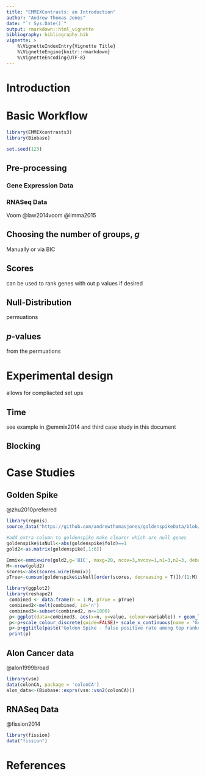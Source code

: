 ```yaml
---
title: "EMMIXContrasts: an Introduction"
author: "Andrew Thomas Jones"
date: "`r Sys.Date()`"
output: rmarkdown::html_vignette
bibliography: bibliography.bib
vignette: >
    %\VignetteIndexEntry{Vignette Title}
    %\VignetteEngine{knitr::rmarkdown}
    %\VignetteEncoding{UTF-8}
---
```


# Introduction

# Basic Workflow

```r
library(EMMIXcontrasts3)
library(Biobase)

set.seed(123)
```
## Pre-processing

### Gene Expression Data

### RNASeq Data
Voom
@law2014voom
@limma2015

## Choosing the number of groups, *g*

Manually or via BIC



## Scores

can be used to rank genes with out p values if desired

## Null-Distribution

permuations

## *p*-values

from the permuations

# Experimental design

allows for compliacted set ups

## Time

see example in @emmix2014  and third case study in this document

## Blocking



# Case Studies

## Golden Spike
@zhu2010preferred
```r
library(repmis)
source_data("https://github.com/andrewthomasjones/goldenspikeData/blob/master/goldenspike.Rdata?raw=true")
```

```r
#add extra column to goldenspike make clearer which are null genes
goldenspike$isNull<-abs(goldenspike$fold)==1
gold2<-as.matrix(goldenspike[,1:6])

Emmix<-emmixwire(gold2,g='BIC', maxg=20, ncov=3,nvcov=1,n1=3,n2=3, debug=0,itmax=100,epsilon=1e-4)
M<-nrow(gold2)
scores<-abs(scores.wire(Emmix))
pTrue<-cumsum(goldenspike$isNull[order(scores, decreasing = T)])/(1:M)
```


```r
library(ggplot2)
library(reshape2)
 combined <- data.frame(n = 1:M, pTrue = pTrue)
 combined2<-melt(combined, id='n')
 combined3<-subset(combined2, n<=1000)
 p<-ggplot(data=combined3, aes(x=n, y=value, colour=variable)) + geom_line()
 p<-p+scale_colour_discrete(guide=FALSE)+ scale_x_continuous(name = "Gene Rank")+ scale_y_continuous(name = "FPR")+theme_classic() 
 p<-p+ggtitle(paste("Golden Spike - false positive rate among top ranked genes"))
 print(p)
```


## Alon Cancer data
@alon1999broad
```r
library(vsn)
data(colonCA, package = 'colonCA')
alon_data<-(Biobase::exprs(vsn::vsn2(colonCA)))
```

## RNASeq Data
@fission2014
```r
library(fission)
data("fission")
```
# References
